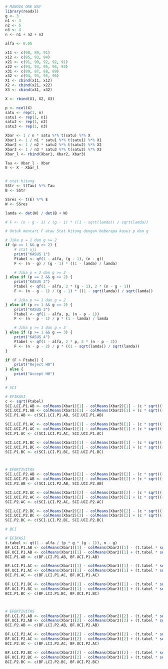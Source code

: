 ```r
# MANOVA ONE WAY
library(readxl)
g <- 3
n1 <- 3
n2 <- 5
n3 <- 4
n <- n1 + n2 + n3

alfa <- 0.05
```

```r
x11 <- c(90, 89, 91)
x12 <- c(95, 93, 94)
x21 <- c(91, 90, 92, 92, 91)
x22 <- c(94, 93, 95, 94, 93)
x31 <- c(89, 87, 88, 89)
x32 <- c(94, 93, 95, 96)
X1 <- cbind(x11, x12)
X2 <- cbind(x21, x22)
X3 <- cbind(x31, x32)

X <- rbind(X1, X2, X3)
```

```r
p <- ncol(X)
satu <- rep(1, n)
satu1 <- rep(1, n1)
satu2 <- rep(1, n2)
satu3 <- rep(1, n3)
```

```r
Xbar <- 1 / n * satu %*% t(satu) %*% X
Xbar1 <- 1 / n1 * satu1 %*% t(satu1) %*% X1
Xbar2 <- 1 / n2 * satu2 %*% t(satu2) %*% X2
Xbar3 <- 1 / n3 * satu3 %*% t(satu3) %*% X3
Xbar_l <- rbind(Xbar1, Xbar2, Xbar3)
```

```r
Tau <- Xbar_l - Xbar
E <- X - Xbar_l
```

```r

```

```r
# stat hitung
SStr <- t(Tau) %*% Tau
B <- SStr

SSres <- t(E) %*% E
W <- SSres

lamda <- det(W) / det(B + W)

# F <- (n - g - 1) / (g - 1) * ((1 - sqrt(lamda)) / sqrt(lamda))

# Untuk mencari F atau Stat Hitung dengan beberapa kasus p dan g

# Jika p = 1 dan g >= 2
if (p == 1 && g >= 2) {
    # stat uji
    print("KASUS 1")
    Ftabel <- qf(1 - alfa, (g - 1), (n - g))
    F <- (n - g) / (g - 1) * ((1 - lamda) / lamda)

    # Jika p = 2 dan g >= 2
} else if (p == 2 && g >= 2) {
    print("KASUS 2")
    Ftabel <- qf(1 - alfa, 2 * (g - 1), 2 * (n - g - 1))
    F <- (n - g - 1) / (g - 1) * ((1 - sqrt(lamda)) / sqrt(lamda))

    # Jika p >= 1 dan g = 2
} else if (p >= 1 && g == 2) {
    print("KASUS 3")
    Ftabel <- qf(1 - alfa, p, (n - p - 1))
    F <- (n - p - 1) / p * (1 - lamda) / lamda

    # Jika p >= 1 dan g = 3
} else if (p >= 1 && g == 3) {
    print("KASUS 4")
    Ftabel <- qf(1 - alfa, 2 * p, 2 * (n - p - 2))
    F <- (n - p - 2) / p * ((1 - sqrt(lamda)) / sqrt(lamda))
}
```

```r
if (F > Ftabel) {
    print("Reject H0")
} else {
    print("Accept H0")
}
```

```r
# SCI

# EFIKASI
c <- sqrt(Ftabel)
SCI.LCI.P1.AB <- colMeans(Xbar1)[1] - colMeans(Xbar2)[1] - (c * sqrt(((1 / n1) + (1 / n2)) * W[1, 1] / (n - g)))
SCI.UCI.P1.AB <- colMeans(Xbar1)[1] - colMeans(Xbar2)[1] + (c * sqrt(((1 / n1) + (1 / n2)) * W[1, 1] / (n - g)))
SCI.P1.AB <- c(SCI.LCI.P1.AB, SCI.UCI.P1.AB)

SCI.LCI.P1.AC <- colMeans(Xbar1)[1] - colMeans(Xbar3)[1] - (c * sqrt(((1 / n1) + (1 / n2)) * W[1, 1] / (n - g)))
SCI.UCI.P1.AC <- colMeans(Xbar1)[1] - colMeans(Xbar3)[1] + (c * sqrt(((1 / n1) + (1 / n2)) * W[1, 1] / (n - g)))
SCI.P1.AC <- c(SCI.LCI.P1.AC, SCI.UCI.P1.AC)

SCI.LCI.P1.BC <- colMeans(Xbar2)[1] - colMeans(Xbar3)[1] - (c * sqrt(((1 / n1) + (1 / n2)) * W[1, 1] / (n - g)))
SCI.UCI.P1.BC <- colMeans(Xbar2)[1] - colMeans(Xbar3)[1] + (c * sqrt(((1 / n1) + (1 / n2)) * W[1, 1] / (n - g)))
SCI.P1.BC <- c(SCI.LCI.P1.BC, SCI.UCI.P1.BC)



# EFEKTIVITAS
SCI.LCI.P2.AB <- colMeans(Xbar1)[2] - colMeans(Xbar2)[2] - (c * sqrt(((1 / n1) + (1 / n2)) * W[2, 2] / (n - g)))
SCI.UCI.P2.AB <- colMeans(Xbar1)[2] - colMeans(Xbar2)[2] + (c * sqrt(((1 / n1) + (1 / n2)) * W[2, 2] / (n - g)))
SCI.P2.AB <- c(SCI.LCI.P2.AB, SCI.UCI.P2.AB)

SCI.LCI.P2.AC <- colMeans(Xbar1)[2] - colMeans(Xbar3)[2] - (c * sqrt(((1 / n1) + (1 / n2)) * W[2, 2] / (n - g)))
SCI.UCI.P2.AC <- colMeans(Xbar1)[2] - colMeans(Xbar3)[2] + (c * sqrt(((1 / n1) + (1 / n2)) * W[2, 2] / (n - g)))
SCI.P2.AC <- c(SCI.LCI.P2.AC, SCI.UCI.P2.AC)

SCI.LCI.P2.BC <- colMeans(Xbar2)[2] - colMeans(Xbar3)[2] - (c * sqrt(((1 / n1) + (1 / n2)) * W[2, 2] / (n - g)))
SCI.UCI.P2.BC <- colMeans(Xbar2)[2] - colMeans(Xbar3)[2] + (c * sqrt(((1 / n1) + (1 / n2)) * W[2, 2] / (n - g)))
SCI.P2.BC <- c(SCI.LCI.P2.BC, SCI.UCI.P2.BC)
```

```r
# BCI

# EFIKASI
t.tabel <- qt(1 - alfa / (p * g * (g - 1)), n - g)
BF.LCI.P1.AB <- colMeans(Xbar1)[1] - colMeans(Xbar2)[1] - (t.tabel * sqrt(((1 / n1) + (1 / n2)) * W[1, 1] / (n - g)))
BF.UCI.P1.AB <- colMeans(Xbar1)[1] - colMeans(Xbar2)[1] + (t.tabel * sqrt(((1 / n1) + (1 / n2)) * W[1, 1] / (n - g)))
BCI.P1.AB <- c(BF.LCI.P1.AB, BF.UCI.P1.AB)

BF.LCI.P1.AC <- colMeans(Xbar1)[1] - colMeans(Xbar3)[1] - (t.tabel * sqrt(((1 / n1) + (1 / n2)) * W[1, 1] / (n - g)))
BF.UCI.P1.AC <- colMeans(Xbar1)[1] - colMeans(Xbar3)[1] + (t.tabel * sqrt(((1 / n1) + (1 / n2)) * W[1, 1] / (n - g)))
BCI.P1.AC <- c(BF.LCI.P1.AC, BF.UCI.P1.AC)

BF.LCI.P1.BC <- colMeans(Xbar2)[1] - colMeans(Xbar3)[1] - (t.tabel * sqrt(((1 / n1) + (1 / n2)) * W[1, 1] / (n - g)))
BF.UCI.P1.BC <- colMeans(Xbar2)[1] - colMeans(Xbar3)[1] + (t.tabel * sqrt(((1 / n1) + (1 / n2)) * W[1, 1] / (n - g)))
BCI.P1.BC <- c(BF.LCI.P1.BC, BF.UCI.P1.BC)



# EFEKTIVITAS
BF.LCI.P2.AB <- colMeans(Xbar1)[2] - colMeans(Xbar2)[2] - (t.tabel * sqrt(((1 / n1) + (1 / n2)) * W[2, 2] / (n - g)))
BF.UCI.P2.AB <- colMeans(Xbar1)[2] - colMeans(Xbar2)[2] + (t.tabel * sqrt(((1 / n1) + (1 / n2)) * W[2, 2] / (n - g)))
BCI.P2.AB <- c(BF.LCI.P2.AB, BF.UCI.P2.AB)

BF.LCI.P2.AC <- colMeans(Xbar1)[2] - colMeans(Xbar3)[2] - (t.tabel * sqrt(((1 / n1) + (1 / n2)) * W[2, 2] / (n - g)))
BF.UCI.P2.AC <- colMeans(Xbar1)[2] - colMeans(Xbar3)[2] + (t.tabel * sqrt(((1 / n1) + (1 / n2)) * W[2, 2] / (n - g)))
BCI.P2.AC <- c(BF.LCI.P2.AC, BF.UCI.P2.AC)

BF.LCI.P2.BC <- colMeans(Xbar2)[2] - colMeans(Xbar3)[2] - (t.tabel * sqrt(((1 / n1) + (1 / n2)) * W[2, 2] / (n - g)))
BF.UCI.P2.BC <- colMeans(Xbar2)[2] - colMeans(Xbar3)[2] + (t.tabel * sqrt(((1 / n1) + (1 / n2)) * W[2, 2] / (n - g)))
BCI.P2.BC <- c(BF.LCI.P2.BC, BF.UCI.P2.BC)
```